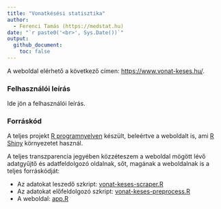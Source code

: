 ```yaml
---
title: "Vonatkésési statisztika"
author:
  - Ferenci Tamás (https://medstat.hu)
date: "`r paste0('<br>', Sys.Date())`"
output:
  github_document:
    toc: false
---
```


A weboldal elérhető a következő címen: [https://www.vonat-keses.hu/](https://www.vonat-keses.hu/).

### Felhasználói leírás

Ide jön a felhasználói leírás.

### Forráskód

A teljes projekt [R programnyelven](https://www.youtube.com/c/FerenciTam%C3%A1s/playlists?view=50&sort=dd&shelf_id=2) készült, beleértve a weboldalt is, ami [R Shiny](https://shiny.posit.co/) környezetet használ.

A teljes transzparencia jegyében közzéteszem a weboldal mögött lévő adatgyűjtő és adatfeldolgozó oldalnak, sőt, magának a weboldalnak is a teljes forráskódját:

- Az adatokat leszedő szkript: [vonat-keses-scraper.R](https://github.com/ferenci-tamas/vonat-keses/blob/main/vonat-keses-scraper.R)
- Az adatokat előfeldolgozó szkript: [vonat-keses-preprocess.R](https://github.com/ferenci-tamas/vonat-keses/blob/main/vonat-keses-preprocess.R)
- A weboldal: [app.R](https://github.com/ferenci-tamas/vonat-keses/blob/main/app.R)